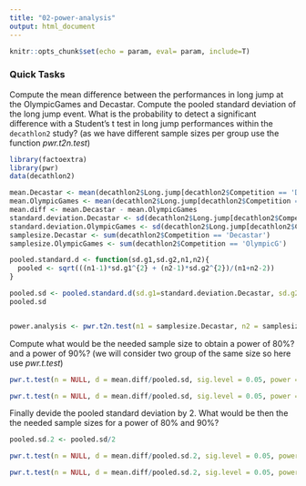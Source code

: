 ```yaml
---
title: "02-power-analysis"
output: html_document
---
```


```r
knitr::opts_chunk$set(echo = param, eval= param, include=T)
```

### Quick Tasks

Compute the mean difference between the performances in long jump at the OlympicGames and Decastar. Compute the pooled standard deviation of the long jump event. What is the probability to detect a significant difference with a Student's t test in long jump performances within the `decathlon2` study? (as we have different sample sizes per group use the function *pwr.t2n.test*)

```r

library(factoextra)
library(pwr)
data(decathlon2)

mean.Decastar <- mean(decathlon2$Long.jump[decathlon2$Competition == 'Decastar'])
mean.OlympicGames <- mean(decathlon2$Long.jump[decathlon2$Competition == 'OlympicG'])
mean.diff <- mean.Decastar - mean.OlympicGames
standard.deviation.Decastar <- sd(decathlon2$Long.jump[decathlon2$Competition == 'Decastar'])
standard.deviation.OlympicGames <- sd(decathlon2$Long.jump[decathlon2$Competition == 'OlympicG'])
samplesize.Decastar <- sum(decathlon2$Competition == 'Decastar')
samplesize.OlympicGames <- sum(decathlon2$Competition == 'OlympicG')

pooled.standard.d <- function(sd.g1,sd.g2,n1,n2){
  pooled <- sqrt(((n1-1)*sd.g1^{2} + (n2-1)*sd.g2^{2})/(n1+n2-2))
}

pooled.sd <- pooled.standard.d(sd.g1=standard.deviation.Decastar, sd.g2=standard.deviation.OlympicGames, n1=samplesize.Decastar, n2=samplesize.OlympicGames)
pooled.sd


power.analysis <- pwr.t2n.test(n1 = samplesize.Decastar, n2 = samplesize.OlympicGames, d = mean.diff/pooled.sd, sig.level = 0.05, power = NULL,alternative = c("two.sided"))

```

Compute what would be the needed sample size to obtain a power of 80%? and a power of 90%? (we will consider two group of the same size so here use *pwr.t.test*)

```r



pwr.t.test(n = NULL, d = mean.diff/pooled.sd, sig.level = 0.05, power = 0.8, alternative = c("two.sided"))

pwr.t.test(n = NULL, d = mean.diff/pooled.sd, sig.level = 0.05, power = 0.9, alternative = c("two.sided"))

```

Finally devide the pooled standard deviation by 2. What would be then the the needed sample sizes for a power of 80% and 90%?

```r
pooled.sd.2 <- pooled.sd/2

pwr.t.test(n = NULL, d = mean.diff/pooled.sd.2, sig.level = 0.05, power = 0.8, alternative = c("two.sided"))

pwr.t.test(n = NULL, d = mean.diff/pooled.sd.2, sig.level = 0.05, power = 0.9, alternative = c("two.sided"))

```
